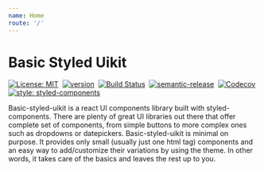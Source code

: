 ```yaml
---
name: Home
route: '/'
---
```


# Basic Styled Uikit

[![License: MIT](https://img.shields.io/badge/License-MIT-yellow.svg)](https://opensource.org/licenses/MIT)&nbsp;
[![version](https://img.shields.io/npm/v/basic-styled-uikit.svg?style=flat)](https://www.npmjs.com/package/basic-styled-uikit)&nbsp;
[![Build Status](https://travis-ci.org/thegrinder/basic-styled-uikit.svg?branch=master)](https://travis-ci.org/thegrinder/basic-styled-uikit)&nbsp;
[![semantic-release](https://img.shields.io/badge/%20%20%F0%9F%93%A6%F0%9F%9A%80-semantic--release-e10079.svg)](https://github.com/semantic-release/semantic-release)&nbsp;
[![Codecov](https://img.shields.io/codecov/c/github/thegrinder/basic-styled-uikit.svg)](https://codecov.io/gh/thegrinder/basic-styled-uikit)&nbsp;
[![style: styled-components](https://img.shields.io/badge/style-%F0%9F%92%85%20styled--components-orange.svg?colorB=daa357&colorA=db748e)](https://github.com/styled-components/styled-components)&nbsp;

Basic-styled-uikit is a react UI components library built with styled-components. There are plenty of great UI libraries out there that offer
complete set of components, from simple buttons to more complex ones such as dropdowns or datepickers. Basic-styled-uikit is minimal on purpose.
It provides only small (usually just one html tag) components and an easy way to add/customize their variations by using the theme. In other words,
it takes care of the basics and leaves the rest up to you.
